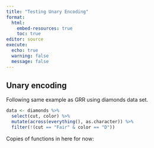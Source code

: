 ```yaml
---
title: "Testing Unary Encoding"
format: 
  html:
    embed-resources: true
    toc: true
editor: source
execute:
  echo: true
  warning: false
  message: false
---
```


## Unary encoding

Following same example as GRR using diamonds data set.

```r
data <- diamonds %>%
  select(cut, color) %>%
  mutate(across(everything(), as.character)) %>%
  filter(!(cut == "Fair" & color == "D"))
```

Copies of functions in here for now:

```r

```

```r

```